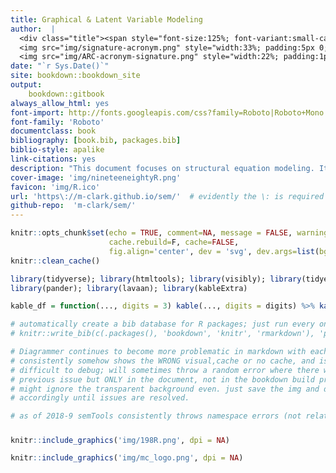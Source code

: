 ```yaml
--- 
title: Graphical & Latent Variable Modeling
author:  |
  <div class="title"><span style="font-size:125%; font-variant:small-caps; font-style:normal; ">Michael Clark</span><br>
  <img src="img/signature-acronym.png" style="width:33%; padding:5px 0; margin:0;"> <br>
  <img src="img/ARC-acronym-signature.png" style="width:22%; padding:1px 0; margin:0;"> </div>
date: "`r Sys.Date()`"
site: bookdown::bookdown_site
output: 
    bookdown::gitbook
always_allow_html: yes
font-import: http://fonts.googleapis.com/css?family=Roboto|Roboto+Mono|Open+Sans|Alex+Brush|Stalemate
font-family: 'Roboto'
documentclass: book
bibliography: [book.bib, packages.bib]
biblio-style: apalike
link-citations: yes
description: "This document focuses on structural equation modeling. It is conceptually based, and tries to generalize beyond the standard SEM treatment. It includes special emphasis on the lavaan package. Topics include: graphical models, including path analysis, bayesian networks, and network analysis, mediation, moderation, latent variable models, including principal components analysis and 'factor analysis', measurement models, structural equation models, mixture models, growth curves, item response theory, Bayesian nonparametric techniques, latent dirichlet allocation, and more."
cover-image: 'img/nineteeneightyR.png'
favicon: 'img/R.ico'
url: 'https\://m-clark.github.io/sem/'  # evidently the \: is required or you'll get text in the title/toc area
github-repo:  'm-clark/sem/'
---
```


```r
knitr::opts_chunk$set(echo = TRUE, comment=NA, message = FALSE, warning=FALSE, R.options=list(width=120), 
                      cache.rebuild=F, cache=FALSE,
                      fig.align='center', dev = 'svg', dev.args=list(bg = 'transparent'))
knitr::clean_cache()
```


```r
library(tidyverse); library(htmltools); library(visibly); library(tidyext)
library(pander); library(lavaan); library(kableExtra)

kable_df = function(..., digits = 3) kable(..., digits = digits) %>% kable_styling(full_width = F)
```


```r
# automatically create a bib database for R packages; just run every once in a while (on most updated machine)
# knitr::write_bib(c(.packages(), 'bookdown', 'knitr', 'rmarkdown'), 'packages.bib')

# Diagrammer continues to become more problematic in markdown with each update,
# consistently somehow shows the WRONG visual,cache or no cache, and is
# difficult to debug; will sometimes throw a random error where there was no
# previous issue but ONLY in the document, not in the bookdown build process;
# might ignore the transparent background even. just save the img and display
# accordingly until issues are resolved.

# as of 2018-9 semTools consistently throws namespace errors (not related to cache) when building book; so creating objects and then saving out to read in
```



##### {-}



```r
knitr::include_graphics('img/198R.png', dpi = NA)
```

```r
knitr::include_graphics('img/mc_logo.png', dpi = NA)
```

<!-- Empty pound will allow for one to create a single title page -->

